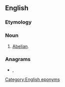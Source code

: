 {{also|abelite|abélite}}
==English==

===Etymology===
{{suffix|en|Abel|ite}}

===Noun===
{{en-noun}}

# {{lb|en|history|ecclesiastical}} [[Abelian]].

===Anagrams===
* {{l|en|Eblaite}}, {{l|en|elbaite}}

[[Category:English eponyms]]